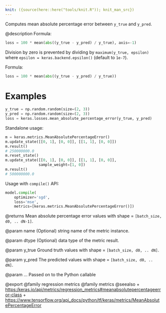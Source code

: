 ```yaml
---
knit: ({source(here::here("tools/knit.R")); knit_man_src})
---
```

Computes mean absolute percentage error between `y_true` and `y_pred`.

@description
Formula:

```python
loss = 100 * mean(abs((y_true - y_pred) / y_true), axis=-1)
```

Division by zero is prevented by dividing by `maximum(y_true, epsilon)`
where `epsilon = keras.backend.epsilon()`
(default to `1e-7`).

Formula:

```python
loss = 100 * mean(abs((y_true - y_pred) / y_true))
```

# Examples
```python
y_true = np.random.random(size=(2, 3))
y_pred = np.random.random(size=(2, 3))
loss = keras.losses.mean_absolute_percentage_error(y_true, y_pred)
```
Standalone usage:

```python
m = keras.metrics.MeanAbsolutePercentageError()
m.update_state([[0, 1], [0, 0]], [[1, 1], [0, 0]])
m.result()
# 250000000.0
m.reset_state()
m.update_state([[0, 1], [0, 0]], [[1, 1], [0, 0]],
               sample_weight=[1, 0])
m.result()
# 500000000.0
```

Usage with `compile()` API:

```python
model.compile(
    optimizer='sgd',
    loss='mse',
    metrics=[keras.metrics.MeanAbsolutePercentageError()])
```

@returns
Mean absolute percentage error values with shape = `[batch_size, d0, ..
dN-1]`.

@param name
(Optional) string name of the metric instance.

@param dtype
(Optional) data type of the metric result.

@param y_true
Ground truth values with shape = `[batch_size, d0, .. dN]`.

@param y_pred
The predicted values with shape = `[batch_size, d0, .. dN]`.

@param ...
Passed on to the Python callable

@export
@family regression metrics
@family metrics
@seealso
+ <https:/keras.io/api/metrics/regression_metrics#meanabsolutepercentageerror-class>
+ <https://www.tensorflow.org/api_docs/python/tf/keras/metrics/MeanAbsolutePercentageError>

